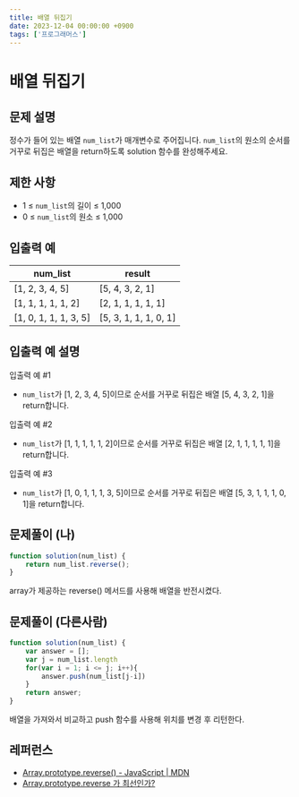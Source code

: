 ```yaml
---
title: 배열 뒤집기
date: 2023-12-04 00:00:00 +0900
tags: ['프로그래머스']
---
```


# 배열 뒤집기

## 문제 설명

정수가 들어 있는 배열 `num_list`가 매개변수로 주어집니다. `num_list`의 원소의 순서를 거꾸로 뒤집은 배열을 return하도록 solution 함수를 완성해주세요.

## 제한 사항

- 1 ≤ `num_list`의 길이 ≤ 1,000
- 0 ≤ `num_list`의 원소 ≤ 1,000

## 입출력 예

| num_list | result |
| --- | --- |
| [1, 2, 3, 4, 5] | [5, 4, 3, 2, 1] |
| [1, 1, 1, 1, 1, 2] | [2, 1, 1, 1, 1, 1] |
| [1, 0, 1, 1, 1, 3, 5] | [5, 3, 1, 1, 1, 0, 1] |

## 입출력 예 설명

입출력 예 #1

- `num_list`가 [1, 2, 3, 4, 5]이므로 순서를 거꾸로 뒤집은 배열 [5, 4, 3, 2, 1]을 return합니다.

입출력 예 #2

- `num_list`가 [1, 1, 1, 1, 1, 2]이므로 순서를 거꾸로 뒤집은 배열 [2, 1, 1, 1, 1, 1]을 return합니다.

입출력 예 #3

- `num_list`가 [1, 0, 1, 1, 1, 3, 5]이므로 순서를 거꾸로 뒤집은 배열 [5, 3, 1, 1, 1, 0, 1]을 return합니다.

## 문제풀이 (나)

```jsx
function solution(num_list) {
    return num_list.reverse();
}
```

array가 제공하는 reverse() 메서드를 사용해 배열을 반전시켰다.

## 문제풀이 (다른사람)

```jsx
function solution(num_list) {
    var answer = [];
    var j = num_list.length
    for(var i = 1; i <= j; i++){
        answer.push(num_list[j-i])
    }
    return answer;
}
```

배열을 가져와서 비교하고 push 함수를 사용해 위치를 변경 후 리턴한다.

## 레퍼런스

- [Array.prototype.reverse() - JavaScript | MDN](https://developer.mozilla.org/en-US/docs/Web/JavaScript/Reference/Global_Objects/Array/reverse)
- [Array.prototype.reverse 가 최선인가?](https://medium.com/@toaonly42/array-prototype-reverse-가-최선인가-5acb17e315d3)
